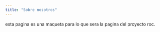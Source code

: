 ```yaml
---
title: "Sobre nosotros"
---
```


esta pagina es una maqueta para lo que sera la pagina del proyecto roc.